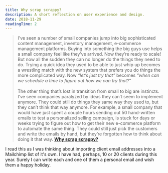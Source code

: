 ```yaml
---
title: Why scrap scrappy?
description: A short reflection on user experience and design.
date: 2018-11-29
readingTime: 2
---
```


>I’ve seen a number of small companies jump into big sophisticated content management, inventory management, e-commerce management platforms. Buying into something the big guys use helps a small company feel like they’ve arrived. Now they’re ready to scale! But now all the sudden they can no longer do the things they need to do. Trying a quick idea they used to be able to just whip up becomes a wrestling match with the new system that prefers you do things the more complicated way. Now _“let’s just try that”_ becomes _“when can we schedule a time to figure out how we can try that?_”<br /><br />
The other thing that’s lost in transition from small to big are instincts. I’ve seen companies paralyzed by ideas they can’t seem to implement anymore. They could still do things they same way they used to, but they can’t think that way anymore. For example, a small company that would have just spent a couple hours sending out 50 hand-written emails to test a personalized selling campaign, is stuck for days or weeks trying to figure out how to get their new e-commerce platform to automate the same thing. They could still just pick the customers and write the emails by hand, but they’re forgotten how to think about doing it that way. **<a href="https://m.signalvnoise.com/why-scrap-scrappy-b9fc913ef8c9">Why scrap scrappy?</a>**

I read this as I was thinking about importing client email addresses into a Mailchimp list of it's own. I have had, perhaps, 10 or 20 clients during this year. Surely I can write each and one of them a personal email and wish them a happy holiday.